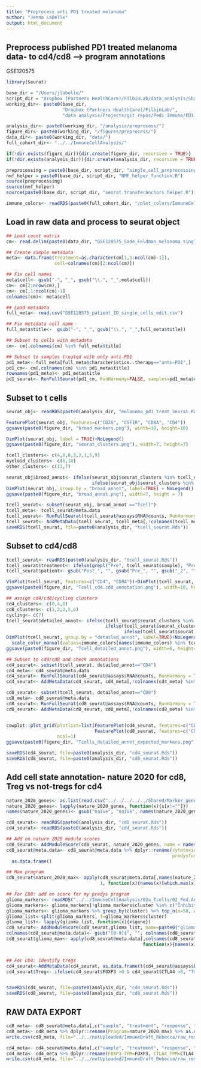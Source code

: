 ```yaml
---
title: "Preprocess anti PD1 treated melanoma"
author: "Jenna LaBelle"
output: html_document
---
```


## Preprocess published  PD1 treated melanoma data- to cd4/cd8 --> program annotations
GSE120575

```r
library(Seurat) 

base_dir = "/Users/jlabelle/"
script_dir = "Dropbox (Partners HealthCare)/FilbinLab/data_analysis/Shared/Scripts/"
working_dir<- paste0(base_dir, 
                     "Dropbox (Partners HealthCare)/FilbinLab/",
                     "data_analysis/Projects/git_repos/Pedi_Immune/PD1_Treat/03_comparisonToMelanoma/")

analysis_dir<- paste0(working_dir, "/analysis/preprocess/")
figure_dir<- paste0(working_dir, "/figures/preprocess/")
data_dir<- paste0(working_dir, "data/")
full_cohort_dir<- "../../ImmuneCellAnalysis/"

if(!dir.exists(figure_dir)){dir.create(figure_dir, recursive = TRUE)}
if(!dir.exists(analysis_dir)){dir.create(analysis_dir, recursive = TRUE)}

preprocessing = paste0(base_dir, script_dir, "single_cell_preprocessing_helper_functions.R")
nmf_helper = paste0(base_dir, script_dir, "NMF_helper_function.R")
source(preprocessing)
source(nmf_helper)
source(paste0(base_dir, script_dir, "seurat_transferAnchors_helper.R"))

immune_colors<- readRDS(paste0(full_cohort_dir, "/plot_colors/ImmuneCell.celltypes.Rds"))

```

## Load in raw data and process to seurat object
```r
## Load count matrix
cm<- read.delim(paste0(data_dir, "GSE120575_Sade_Feldman_melanoma_single_cells_TPM_GEO.txt"))

## Create simple metadata
meta<- data.frame(treatment=as.character(cm[1,1:ncol(cm)-1]),
                  cell=colnames(cm)[2:ncol(cm)])

## Fix cell names
meta$cell<- gsub("-", "_", gsub("\\.", "_",meta$cell))
cm<- cm[2:nrow(cm),]
cm<- cm[,1:ncol(cm)-1]
colnames(cm)<- meta$cell

## Load metadata
full_meta<- read.csv("GSE120575_patient_ID_single_cells_edit.csv")

## Fix metadata cell name
full_meta$title<-  gsub("-", "_", gsub("\\.", "_",full_meta$title))

## Subset to cells with metadata
cm<- cm[,colnames(cm) %in% full_meta$title]

## Subset to samples treated with only anti-PD1
pd1_meta<- full_meta[full_meta$characteristics..therapy=="anti-PD1",]
pd1_cm<- cm[,colnames(cm) %in% pd1_meta$title]
rownames(pd1_meta)<- pd1_meta$title
pd1_seurat<- RunFullSeurat(pd1_cm, RunHarmony=FALSE, samples=pd1_meta$characteristics..patinet.ID..Pre.baseline..Post..on.treatment.)
```

## Subset to t cells
```r
seurat_obj<- readRDS(paste0(analysis_dir, "melanoma_pd1_treat_seurat.Rds"))

FeaturePlot(seurat_obj, features=c("CD3G", "CSF1R", "CD8A", "CD4"))
ggsave(paste0(figure_dir, "broad_markers.png"), width=10, height=10)

DimPlot(seurat_obj, label = TRUE)+NoLegend()
ggsave(paste0(figure_dir, "seurat_clusters.png"), width=7, height=7)

tcell_clusters<- c(4,0,8,3,2,1,5,9)
myeloid_clusters<- c(6,10)
other_clusters<- c(11,7)

seurat_obj$broad_annot<- ifelse(seurat_obj$seurat_clusters %in% tcell_clusters, "Tcell",
                                ifelse(seurat_obj$seurat_clusters %in% myeloid_clusters, "Myeloid", "Other"))
DimPlot(seurat_obj, group.by = "broad_annot", label=TRUE) + NoLegend()
ggsave(paste0(figure_dir, "broad_annot.png"), width=7, height = 7)

tcell_seurat<- subset(seurat_obj, broad_annot =="Tcell")
tcell_meta<- tcell_seurat@meta.data
tcell_seurat<- RunFullSeurat(tcell_seurat@assays$RNA@counts, RunHarmony = FALSE, samples=tcell_meta$sample)
tcell_seurat<- AddMetaData(tcell_seurat, tcell_meta[,!colnames(tcell_meta) %in% colnames(tcell_seurat@meta.data)])
saveRDS(tcell_seurat, file=paste0(analysis_dir, "tcell_seurat.Rds"))
```

## Subset to cd4/cd8
```r
tcell_seurat<- readRDS(paste0(analysis_dir, "tcell_seurat.Rds"))
tcell_seurat$treatment<- ifelse(grepl("Pre", tcell_seurat$sample), "Pre", "Post")
tcell_seurat$patient<- gsub("Post_", "", gsub("Pre_", "", gsub("_2", "", tcell_seurat$sample)))

VlnPlot(tcell_seurat, features=c("CD4", "CD8A"))+DimPlot(tcell_seurat, label=TRUE)+NoLegend()
ggsave(paste0(figure_dir, "Tcell_cd4.cd8_annotation.png"), width=10, height=10)

## assign cd4/cd8/cycling clusters
cd4_clusters<- c(0,4,8)
cd8_clusters<- c(1,2,3,5,6)
cycling<- c(7)
tcell_seurat$detailed_annot<- ifelse(tcell_seurat$seurat_clusters %in% cd4_clusters, "CD4",
                                     ifelse(tcell_seurat$seurat_clusters %in% cd8_clusters, "CD8",
                                            ifelse(tcell_seurat$seurat_clusters %in% cycling, "Cycling", "issue")))
DimPlot(tcell_seurat, group.by = "detailed_annot", label=TRUE)+NoLegend()+
  scale_color_manual(values=immune_colors[names(immune_colors) %in% tcell_seurat$detailed_annot])
ggsave(paste0(figure_dir, "Tcell_detailed_annot.png"), width=6, height=6)

## Subset to cd4/cd8 and check annotations
cd4_seurat<- subset(tcell_seurat, detailed_annot=="CD4")
cd4_meta<- cd4_seurat@meta.data
cd4_seurat<- RunFullSeurat(cd4_seurat@assays$RNA@counts, RunHarmony = TRUE, samples=cd4_seurat$patient)
cd4_seurat<- AddMetaData(cd4_seurat, cd4_meta[,!colnames(cd4_meta) %in% colnames(cd4_seurat@meta.data)])

cd8_seurat<- subset(tcell_seurat, detailed_annot=="CD8")
cd8_meta<- cd8_seurat@meta.data
cd8_seurat<- RunFullSeurat(cd8_seurat@assays$RNA@counts, RunHarmony = TRUE, samples=cd8_seurat$patient)
cd8_seurat<- AddMetaData(cd8_seurat, cd8_meta[,!colnames(cd8_meta) %in% colnames(cd8_seurat@meta.data)])


cowplot::plot_grid(plotlist=list(FeaturePlot(cd4_seurat, features=c("CD4", "CD8A"), cols=c("grey", "red")),
                                 FeaturePlot(cd8_seurat, features=c("CD4", "CD8A"), cols=c("grey", "red")) ),
                   ncol=1)
ggsave(paste0(figure_dir, "Tcells_detailed_annot_expected_markers.png"), width=12, height=10)

saveRDS(cd4_seurat, file=paste0(analysis_dir, "cd4_seurat.Rds"))
saveRDS(cd8_seurat, file=paste0(analysis_dir, "cd8_seurat.Rds"))
```

## Add cell state annotation- nature 2020 for cd8, Treg vs not-tregs for cd4
```r
nature_2020_genes<- as.list(read.csv("../../../../../Shared/Marker_genes/Immune/Published/Nature2020_genesets.csv"))
nature_2020_genes<- lapply(nature_2020_genes, function(x){x[x!=""]})
names(nature_2020_genes)<- gsub("naïve", "naive", names(nature_2020_genes))

cd8_seurat<- readRDS(paste0(analysis_dir, "cd8_seurat.Rds"))
cd4_seurat<- readRDS(paste0(analysis_dir, "cd4_seurat.Rds"))

## Add on nature 2020 module scores
cd8_seurat<- AddModuleScore(cd8_seurat, nature_2020_genes, name = names(nature_2020_genes))
cd8_seurat@meta.data<- cd8_seurat@meta.data %>% dplyr::rename(cytotoxic=cytotoxic1, naive=naive2, 
                                                              predysfunctional=predysfunctional3, dysfunctional=dysfunctional4) %>%
  as.data.frame()

## Max program
cd8_seurat$nature_2020_max<- apply(cd8_seurat@meta.data[,names(nature_2020_genes)], 
                                   1, function(x){names(x)[which.max(x)]} )

## For CD8: add on score for my predys program
glioma_markers<- readRDS("../../ImmuneCellAnalysis/02a_Tcells/02_Ped.Adult/01_compare_NMF/analysis/newMarkers_deNovoPed.AdultTcell/new_markers_NMFrank8_bySeurat_sharedByunion_reAnnot.Rds")
glioma_markers<- glioma_markers[!glioma_markers$cluster %in% c("Inhibitory", "Treg", "Stress", "Effector.Memory"),]
glioma_markers<- glioma_markers %>% group_by(cluster) %>% top_n(n=50, wt=avg_log2FC) %>% as.data.frame()
glioma_list<-split(glioma_markers, f=glioma_markers$cluster)
glioma_list<- lapply(glioma_list, function(x){x$gene})
cd8_seurat<- AddModuleScore(cd8_seurat,glioma_list, name=paste0("glioma_", names(glioma_list)))
colnames(cd8_seurat@meta.data)<- gsub("[0-9]$", "", colnames(cd8_seurat@meta.data))
cd8_seurat$glioma_max<- apply(cd8_seurat@meta.data[,colnames(cd8_seurat@meta.data) %in% paste0("glioma_", names(glioma_list))], 1, 
                                                   function(x){names(x)[which.max(x)]})


## For CD4: identify tregs
cd4_seurat<-AddMetaData(cd4_seurat, as.data.frame(t(cd4_seurat@assays$RNA@data[c("FOXP3", "CTLA4"),])))
cd4_seurat$Treg<- ifelse(cd4_seurat$FOXP3 >0 & cd4_seurat$CTLA4 >0, "Treg", "Other")


saveRDS(cd4_seurat, file=paste0(analysis_dir, "cd4_seurat.Rds"))
saveRDS(cd8_seurat, file=paste0(analysis_dir, "cd8_seurat.Rds"))
```


## RAW DATA EXPORT
```r
cd8_meta<- cd8_seurat@meta.data[,c("sample", "treatment", "response", "therapy", "cytotoxic", "naive", "predysfunctional", "nature_2020_max")]
cd8_meta<- cd8_meta %>% dplyr::rename(Program=nature_2020_max) %>% as.data.frame()
write.csv(cd8_meta, file="../../notUploaded/ImmuneDraft_Rebecca/raw_results_files/melanoma.pd1_cellwise_annotations_cd8.csv")

cd4_meta<- cd4_seurat@meta.data[,c("sample", "treatment", "response", "therapy", "FOXP3", "CTLA4", "Treg")]
cd4_meta<- cd4_meta %>% dplyr::rename(FOXP3_TPM=FOXP3, CTLA4_TPM=CTLA4, Treg_Assignment=Treg) %>% as.data.frame()
write.csv(cd4_meta, file="../../notUploaded/ImmuneDraft_Rebecca/raw_results_files/melanoma.pd1_cellwise_annotations_cd4.csv")
```


